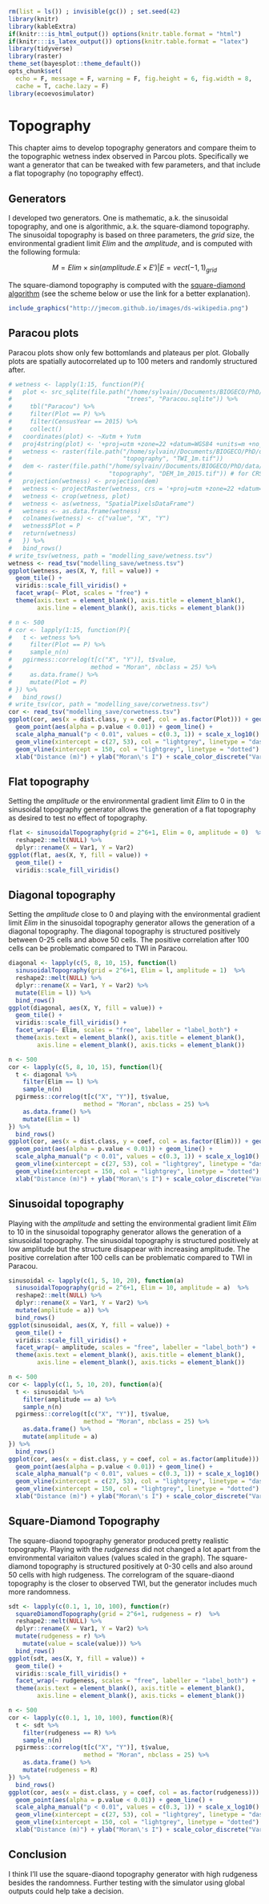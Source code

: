 ```r
rm(list = ls()) ; invisible(gc()) ; set.seed(42)
library(knitr)
library(kableExtra)
if(knitr:::is_html_output()) options(knitr.table.format = "html") 
if(knitr:::is_latex_output()) options(knitr.table.format = "latex") 
library(tidyverse)
library(raster)
theme_set(bayesplot::theme_default())
opts_chunk$set(
  echo = F, message = F, warning = F, fig.height = 6, fig.width = 8,
  cache = T, cache.lazy = F)
library(ecoevosimulator)
```

# Topography

This chapter aims to develop topography generators and compare theim to the topographic wetness index observed in Parcou plots.
Specifically we want a generator that can be tweaked with few parameters, and that include a flat topography (no topography effect).

## Generators

I developed two generators. One is mathematic, a.k. the sinusoidal topography, and one is algorithmic, a.k. the square-diamond topography.
The sinusoidal topography is based on three parameters, the $grid$ size, the environmental gradient limit $Elim$ and the $amplitude$, and is computed with the following formula:

$$M = Elim\times sin(amplitude.E \times E')|E=vect(-1,1)_{grid}$$

The square-diamond topography is computed with the [square-diamond algorithm](https://medium.com/@nickobrien/diamond-square-algorithm-explanation-and-c-implementation-5efa891e486f) (see the scheme below or use the link for a better explanation).

```r
include_graphics("http://jmecom.github.io/images/ds-wikipedia.png")
```

## Paracou plots

Paracou plots show only few bottomlands and plateaus per plot. Globally plots are spatially autocorrelated up to 100 meters and randomly structured after.

```r
# wetness <- lapply(1:15, function(P){
#   plot <- src_sqlite(file.path("/home/sylvain//Documents/BIOGECO/PhD/data/Paracou/",
#                                "trees", "Paracou.sqlite")) %>% 
#     tbl("Paracou") %>% 
#     filter(Plot == P) %>% 
#     filter(CensusYear == 2015) %>% 
#     collect()
#   coordinates(plot) <- ~Xutm + Yutm
#   proj4string(plot) <- '+proj=utm +zone=22 +datum=WGS84 +units=m +no_defs +ellps=WGS84 +towgs84=0,0,0'
#   wetness <- raster(file.path("/home/sylvain//Documents/BIOGECO/PhD/data/Paracou/", 
#                               "topography", "TWI_1m.tif"))
#   dem <- raster(file.path("/home/sylvain//Documents/BIOGECO/PhD/data/Paracou/",
#                           "topography", "DEM_1m_2015.tif")) # for CRS
#   projection(wetness) <- projection(dem)
#   wetness <- projectRaster(wetness, crs = '+proj=utm +zone=22 +datum=WGS84 +units=m +no_defs +ellps=WGS84 +towgs84=0,0,0')
#   wetness <- crop(wetness, plot)
#   wetness <- as(wetness, "SpatialPixelsDataFrame")
#   wetness <- as.data.frame(wetness)
#   colnames(wetness) <- c("value", "X", "Y")
#   wetness$Plot = P
#   return(wetness)
#   }) %>% 
#   bind_rows()
# write_tsv(wetness, path = "modelling_save/wetness.tsv")
wetness <- read_tsv("modelling_save/wetness.tsv")
ggplot(wetness, aes(X, Y, fill = value)) +
  geom_tile() +
  viridis::scale_fill_viridis() +
  facet_wrap(~ Plot, scales = "free") +
  theme(axis.text = element_blank(), axis.title = element_blank(),
        axis.line = element_blank(), axis.ticks = element_blank())
```

```r
# n <- 500
# cor <- lapply(1:15, function(P){
#   t <- wetness %>% 
#     filter(Plot == P) %>% 
#     sample_n(n)
#   pgirmess::correlog(t[c("X", "Y")], t$value, 
#                      method = "Moran", nbclass = 25) %>% 
#     as.data.frame() %>% 
#     mutate(Plot = P)
# }) %>% 
#   bind_rows()
# write_tsv(cor, path = "modelling_save/corwetness.tsv")
cor <- read_tsv("modelling_save/corwetness.tsv")
ggplot(cor, aes(x = dist.class, y = coef, col = as.factor(Plot))) + geom_hline(yintercept = 0) +
  geom_point(aes(alpha = p.value < 0.01)) + geom_line() +
  scale_alpha_manual("p < 0.01", values = c(0.3, 1)) + scale_x_log10() +
  geom_vline(xintercept = c(27, 53), col = "lightgrey", linetype = "dashed") +
  geom_vline(xintercept = 150, col = "lightgrey", linetype = "dotted") +
  xlab("Distance (m)") + ylab("Moran\'s I") + scale_color_discrete("Variable")
```

## Flat topography

Setting the $amplitude$ or the environmental gradient limit $Elim$ to 0 in the sinusoidal topography generator allows the generation of a flat topography as desired to test no effect of topography.

```r
flat <- sinusoidalTopography(grid = 2^6+1, Elim = 0, amplitude = 0)  %>%
  reshape2::melt(NULL) %>% 
  dplyr::rename(X = Var1, Y = Var2)
ggplot(flat, aes(X, Y, fill = value)) +
  geom_tile() +
  viridis::scale_fill_viridis()
```

## Diagonal topography

Setting the $amplitude$ close to 0 and playing with the environmental gradient limit $Elim$ in the sinusoidal topography generator allows the generation of a diagonal topography. The diagonal topography is structured positively between 0-25 cells and above 50 cells. The positive correlation after 100 cells can be problematic compared to TWI in Paracou.

```r
diagonal <- lapply(c(5, 8, 10, 15), function(l)
  sinusoidalTopography(grid = 2^6+1, Elim = l, amplitude = 1)  %>%
  reshape2::melt(NULL) %>% 
  dplyr::rename(X = Var1, Y = Var2) %>% 
  mutate(Elim = l)) %>%
  bind_rows()
ggplot(diagonal, aes(X, Y, fill = value)) +
  geom_tile() +
  viridis::scale_fill_viridis() +
  facet_wrap(~ Elim, scales = "free", labeller = "label_both") +
  theme(axis.text = element_blank(), axis.title = element_blank(),
        axis.line = element_blank(), axis.ticks = element_blank())
```

```r
n <- 500
cor <- lapply(c(5, 8, 10, 15), function(l){
  t <- diagonal %>% 
    filter(Elim == l) %>% 
    sample_n(n)
  pgirmess::correlog(t[c("X", "Y")], t$value, 
                     method = "Moran", nbclass = 25) %>% 
    as.data.frame() %>% 
    mutate(Elim = l)
}) %>% 
  bind_rows()
ggplot(cor, aes(x = dist.class, y = coef, col = as.factor(Elim))) + geom_hline(yintercept = 0) +
  geom_point(aes(alpha = p.value < 0.01)) + geom_line() +
  scale_alpha_manual("p < 0.01", values = c(0.3, 1)) + scale_x_log10() +
  geom_vline(xintercept = c(27, 53), col = "lightgrey", linetype = "dashed") +
  geom_vline(xintercept = 150, col = "lightgrey", linetype = "dotted") +
  xlab("Distance (m)") + ylab("Moran\'s I") + scale_color_discrete("Variable") 
```

## Sinusoidal topography

Playing with the $amplitude$ and setting the environmental gradient limit $Elim$ to 10 in the sinusoidal topography generator allows the generation of a sinusoidal topography. The sinusoidal topography is structured positively at low amplitude but the structure disappear with increasing amplitude. The positive correlation after 100 cells can be problematic compared to TWI in Paracou.

```r
sinusoidal <- lapply(c(1, 5, 10, 20), function(a)
  sinusoidalTopography(grid = 2^6+1, Elim = 10, amplitude = a)  %>%
  reshape2::melt(NULL) %>% 
  dplyr::rename(X = Var1, Y = Var2) %>% 
  mutate(amplitude = a)) %>%
  bind_rows()
ggplot(sinusoidal, aes(X, Y, fill = value)) +
  geom_tile() +
  viridis::scale_fill_viridis() +
  facet_wrap(~ amplitude, scales = "free", labeller = "label_both") +
  theme(axis.text = element_blank(), axis.title = element_blank(),
        axis.line = element_blank(), axis.ticks = element_blank())
```

```r
n <- 500
cor <- lapply(c(1, 5, 10, 20), function(a){
  t <- sinusoidal %>% 
    filter(amplitude == a) %>% 
    sample_n(n)
  pgirmess::correlog(t[c("X", "Y")], t$value, 
                     method = "Moran", nbclass = 25) %>% 
    as.data.frame() %>% 
    mutate(amplitude = a)
}) %>% 
  bind_rows()
ggplot(cor, aes(x = dist.class, y = coef, col = as.factor(amplitude))) + geom_hline(yintercept = 0) +
  geom_point(aes(alpha = p.value < 0.01)) + geom_line() +
  scale_alpha_manual("p < 0.01", values = c(0.3, 1)) + scale_x_log10() +
  geom_vline(xintercept = c(27, 53), col = "lightgrey", linetype = "dashed") +
  geom_vline(xintercept = 150, col = "lightgrey", linetype = "dotted") +
  xlab("Distance (m)") + ylab("Moran\'s I") + scale_color_discrete("Variable")
```

## Square-Diamond Topography

The square-diaond topography generator produced pretty realistic topography. 
Playing with the $rudgeness$ did not changed a lot apart from the environmental variaiton values (values scaled in the graph).
The square-diamond topography is structured positively at 0-30 cells and also around 50 cells with high rudgeness.
The correlogram of the square-diaond topography is the closer to observed TWI, but the generator includes much more randomness.

```r
sdt <- lapply(c(0.1, 1, 10, 100), function(r)
  squareDiamondTopography(grid = 2^6+1, rudgeness = r)  %>%
  reshape2::melt(NULL) %>% 
  dplyr::rename(X = Var1, Y = Var2) %>% 
  mutate(rudgeness = r) %>% 
    mutate(value = scale(value))) %>% 
  bind_rows()
ggplot(sdt, aes(X, Y, fill = value)) +
  geom_tile() +
  viridis::scale_fill_viridis() +
  facet_wrap(~ rudgeness, scales = "free", labeller = "label_both") +
  theme(axis.text = element_blank(), axis.title = element_blank(),
        axis.line = element_blank(), axis.ticks = element_blank())
```

```r
n <- 500
cor <- lapply(c(0.1, 1, 10, 100), function(R){
  t <- sdt %>% 
    filter(rudgeness == R) %>% 
    sample_n(n)
  pgirmess::correlog(t[c("X", "Y")], t$value, 
                     method = "Moran", nbclass = 25) %>% 
    as.data.frame() %>% 
    mutate(rudgeness = R)
}) %>% 
  bind_rows()
ggplot(cor, aes(x = dist.class, y = coef, col = as.factor(rudgeness))) + geom_hline(yintercept = 0) +
  geom_point(aes(alpha = p.value < 0.01)) + geom_line() +
  scale_alpha_manual("p < 0.01", values = c(0.3, 1)) + scale_x_log10() +
  geom_vline(xintercept = c(27, 53), col = "lightgrey", linetype = "dashed") +
  geom_vline(xintercept = 150, col = "lightgrey", linetype = "dotted") +
  xlab("Distance (m)") + ylab("Moran\'s I") + scale_color_discrete("Variable")
```

## Conclusion

I think I'll use the square-diaond topography generator with high rudgeness besides the randomness.
Further testing with the simulator using global outputs could help take a decision.
